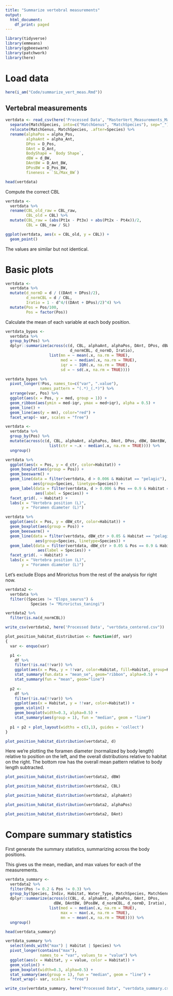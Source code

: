 ```yaml
---
title: "Summarize vertebral measurements"
output:
  html_document:
    df_print: paged
---
```


```r
library(tidyverse)
library(emmeans)
library(ggbeeswarm)
library(patchwork)
library(here)
```

# Load data

```r
here(i_am("Code/summarize_vert_meas.Rmd"))
```

## Vertebral measurements

```r
vertdata <- read_csv(here('Processed Data', "MasterVert_Measurements_Matched.csv")) %>%
  separate(MatchSpecies, into=c("MatchGenus", "MatchSpecies"), sep="_") %>%
  relocate(MatchGenus, MatchSpecies, .after=Species) %>%
  rename(alphaPos = alpha_Pos,
         alphaAnt = alpha_Ant,
         DPos = D_Pos,
         DAnt = D_Ant,
         BodyShape = `Body Shape`,
         dBW = d_BW,
         DAntBW = D_Ant_BW,
         DPosBW = D_Pos_BW,
         fineness = `SL/Max_BW`)

head(vertdata)
```

Compute the correct CBL
```r
vertdata <-
  vertdata %>%
  rename(CBL_old_raw = CBL_raw,
         CBL_old = CBL) %>%
  mutate(CBL_raw = (abs(Pt1x - Pt3x) + abs(Pt2x - Pt4x))/2,
         CBL = CBL_raw / SL)
```

```r
ggplot(vertdata, aes(x = CBL_old, y = CBL)) +
  geom_point()
```
The values are similar but not identical.

# Basic plots

```r
vertdata <-
  vertdata %>%
  mutate(d_normD = d / ((DAnt + DPos)/2),
         d_normCBL = d / CBL,
         Iratio = 1 - d^4/((DAnt + DPos)/2)^4) %>%
  mutate(Pos = Pos/100,
         Pos = factor(Pos))
```

Calculate the mean of each variable at each body position.
```r
vertdata_bypos <-
  vertdata %>%
  group_by(Pos) %>%
  dplyr::summarize(across(c(d, CBL, alphaAnt, alphaPos, DAnt, DPos, dBW, DPosBW, DAntBW, 
                            d_normCBL, d_normD, Iratio), 
                   list(mn = ~ mean(.x, na.rm = TRUE),
                        med = ~ median(.x, na.rm = TRUE),
                        iqr = ~ IQR(.x, na.rm = TRUE),
                        sd = ~ sd(.x, na.rm = TRUE))))
```

```r
vertdata_bypos %>%
  pivot_longer(!Pos, names_to=c("var", ".value"),
               names_pattern = "(.*)_(.*)") %>%
  arrange(var, Pos) %>%
  ggplot(aes(x = Pos, y = med, group = 1)) +
  geom_ribbon(aes(ymin = med-iqr, ymax = med+iqr), alpha = 0.5) +
  geom_line() +
  geom_line(aes(y = mn), color="red") +
  facet_wrap(~ var, scales = "free")
```

```r
vertdata <-
  vertdata %>%
  group_by(Pos) %>%
  mutate(across(c(d, CBL, alphaAnt, alphaPos, DAnt, DPos, dBW, DAntBW, DPosBW, d_normD, d_normCBL, Iratio), 
                   list(ctr = ~.x - median(.x, na.rm = TRUE)))) %>%
  ungroup()
```

```r
vertdata %>%
  ggplot(aes(x = Pos, y = d_ctr, color=Habitat)) +
  geom_boxplot(aes(group = Pos)) +
  geom_beeswarm() +
  geom_line(data = filter(vertdata, d > 0.006 & Habitat == "pelagic"),
            aes(group=Species, linetype=Species)) +
  geom_label(data = filter(vertdata, d > 0.006 & Pos == 0.9 & Habitat == "pelagic"),
             aes(label = Species)) +
  facet_grid(. ~ Habitat) +
  labs(x = "Vertebra position (L)",
       y = "Foramen diameter (L)")
```

```r
vertdata %>%
  ggplot(aes(x = Pos, y = dBW_ctr, color=Habitat)) +
  geom_boxplot(aes(group = Pos)) +
  geom_beeswarm() +
  geom_line(data = filter(vertdata, dBW_ctr > 0.05 & Habitat == "pelagic"),
             aes(group=Species, linetype=Species)) +
  geom_label(data = filter(vertdata, dBW_ctr > 0.05 & Pos == 0.9 & Habitat == "pelagic"),
              aes(label = Species)) +
  facet_grid(. ~ Habitat) +
  labs(x = "Vertebra position (L)",
       y = "Foramen diameter (L)")
```

Let's exclude Elops and Mirorictus from the rest of the analysis for right now.
```r
vertdata2 <-
  vertdata %>%
  filter((Species != "Elops_saurus") &
           Species != "Mirorictus_taningi")
```

```r
vertdata2 %>%
  filter(is.na(d_normCBL))
```

```r
write_csv(vertdata2, here('Processed Data', "vertdata_centered.csv"))
```


```r
plot_position_habitat_distribution <- function(df, var) 
{
  var <- enquo(var)

  p1 <-
    df %>%
    filter(!is.na(!!var)) %>%
    ggplot(aes(x = Pos, y = !!var, color=Habitat, fill=Habitat, group=Habitat)) +
    stat_summary(fun.data = "mean_se", geom="ribbon", alpha=0.5) +
    stat_summary(fun = "mean", geom="line")
  
  p2 <-
    df %>%
    filter(!is.na(!!var)) %>%
    ggplot(aes(x = Habitat, y = !!var, color=Habitat)) +
    geom_violin() +
    geom_boxplot(width=0.3, alpha=0.5) +
    stat_summary(aes(group = 1), fun = "median", geom = "line")
  
  p1 + p2 + plot_layout(widths = c(3,1), guides = 'collect')  
}
```

```r
plot_position_habitat_distribution(vertdata2, d)
```
Here we're plotting the foramen diameter (normalized by body length) relative to position on the left, and the overall distributions relative to habitat on the right. The bottom row has the overall mean pattern relative to body length subtracted.

```r
plot_position_habitat_distribution(vertdata2, dBW)
```

```r
plot_position_habitat_distribution(vertdata2, CBL)
```

```r
plot_position_habitat_distribution(vertdata2, alphaAnt)
```

```r
plot_position_habitat_distribution(vertdata2, alphaPos)
```

```r
plot_position_habitat_distribution(vertdata2, DAnt)
```

# Compare summary statistics

First generate the summary statistics, summarizing across the body positions.

This gives us the mean, median, and max values for each of the measurements.
```r
vertdata_summary <-
  vertdata2 %>%
  filter(Pos != 0.2 & Pos != 0.3) %>%
  group_by(Species, Indiv, Habitat, Water_Type, MatchSpecies, MatchGenus, fineness) %>%
  dplyr::summarize(across(c(CBL, d, alphaAnt, alphaPos, DAnt, DPos, 
                     dBW, DAntBW, DPosBW, d_normCBL, d_normD, Iratio),
                   list(med = ~ median(.x, na.rm = TRUE),
                        max = ~ max(.x, na.rm = TRUE),
                        mn = ~ mean(.x, na.rm = TRUE)))) %>%
  ungroup()
```

```r
head(vertdata_summary)
```

```r
vertdata_summary %>%
  select(ends_with("max") | Habitat | Species) %>%
  pivot_longer(contains("max"),
               names_to = "var", values_to = "value") %>%
  ggplot(aes(x = Habitat, y = value, color = Habitat)) +
  geom_violin() +
  geom_boxplot(width=0.3, alpha=0.5) +
  stat_summary(aes(group = 1), fun = "median", geom = "line") +
  facet_wrap(~ var, scales = "free")
```

```r
write_csv(vertdata_summary, here("Processed Data", "vertdata_summary.csv"))
```
